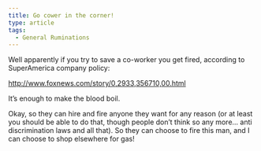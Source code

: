 ```yaml
---
title: Go cower in the corner!
type: article
tags:
  - General Ruminations
---
```


Well apparently if you try to save a co-worker you get fired, according to SuperAmerica company policy:

http://www.foxnews.com/story/0,2933,356710,00.html

It’s enough to make the blood boil.

Okay, so they can hire and fire anyone they want for any reason (or at least you should be able to do that, though people don’t think so any more… anti discrimination laws and all that). So they can choose to fire this man, and I can choose to shop elsewhere for gas!
